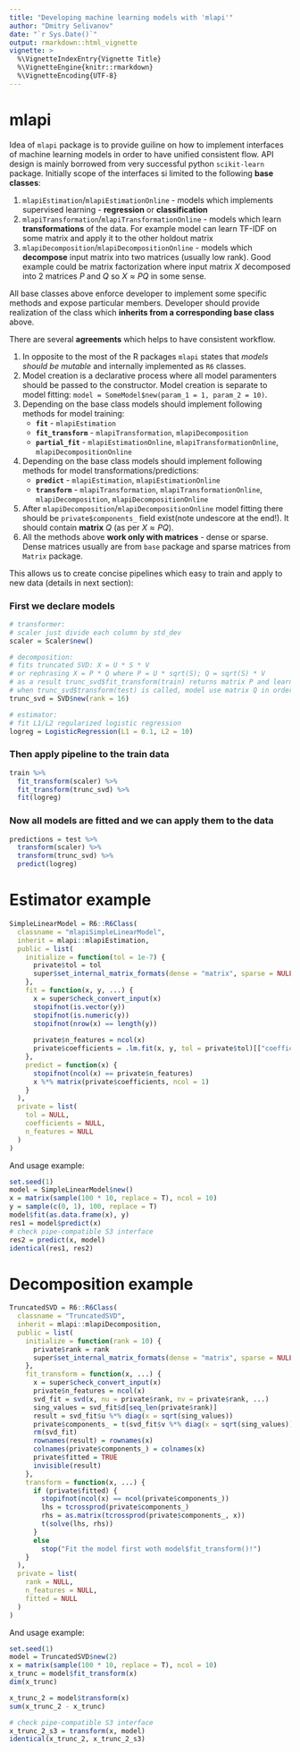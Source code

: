 ```yaml
---
title: "Developing machine learning models with 'mlapi'"
author: "Dmitry Selivanov"
date: "`r Sys.Date()`"
output: rmarkdown::html_vignette
vignette: >
  %\VignetteIndexEntry{Vignette Title}
  %\VignetteEngine{knitr::rmarkdown}
  %\VignetteEncoding{UTF-8}
---
```


# mlapi

Idea of `mlapi` package is to provide guiline on how to implement interfaces of machine learning models in order to have unified consistent flow. API design is mainly borrowed from very successful python `scikit-learn` package. Initially scope of the interfaces si limited to the following **base classes**:

1. `mlapiEstimation`/`mlapiEstimationOnline` - models which implements supervised learning - **regression** or **classification**
1. `mlapiTransformation`/`mlapiTransformationOnline` - models which learn **transformations** of the data. For example model can learn TF-IDF on some matrix and apply it to the other holdout matrix
1. `mlapiDecomposition`/`mlapiDecompositionOnline` - models which **decompose** input matrix into two matrices (usually low rank). Good example could be matrix factorization where input matrix $X$ decomposed into 2 matrices $P$ and $Q$ so $X \approx P Q$ in some sense.

All base classes above enforce developer to implement some specific methods and expose particular members. Developer should provide realization of the class which **inherits from a corresponding base class** above.

There are several **agreements** which helps to have consistent workflow.

1. In opposite to the most of the R packages `mlapi` states that *models should be mutable* and internally implemented as `R6` classes.
1. Model creation is a declarative process where all model paramenters should be passed to the constructor. Model creation is separate to model fitting: `model = SomeModel$new(param_1 = 1, param_2 = 10)`.
1. Depending on the base class models should implement following methods for model training:
    * **`fit`** - `mlapiEstimation`
    * **`fit_transform`** - `mlapiTransformation`, `mlapiDecomposition`
    * **`partial_fit`** - `mlapiEstimationOnline`, `mlapiTransformationOnline`, `mlapiDecompositionOnline`
1. Depending on the base class models should implement following methods for model transformations/predictions:  
    * **`predict`** - `mlapiEstimation`, `mlapiEstimationOnline`
    * **`transform`** - `mlapiTransformation`, `mlapiTransformationOnline`, `mlapiDecomposition`, `mlapiDecompositionOnline`
1. After `mlapiDecomposition`/`mlapiDecompositionOnline` model fitting there should be `private$components_` field exist(note undescore at the end!). It should contain **matrix** $Q$ (as per $X \approx P Q$). 
1. All the methods above **work only with matrices** - dense or sparse. Dense matrices usually are from `base` package and sparse matrices from `Matrix` package.


This allows us to create concise pipelines which easy to train and apply to new data (details in next section):

### First we declare models

```r
# transformer:
# scaler just divide each column by std_dev
scaler = Scaler$new()

# decomposition:
# fits truncated SVD: X = U * S * V 
# or rephrasing X = P * Q where P = U * sqrt(S); Q = sqrt(S) * V
# as a result trunc_svd$fit_transform(train) returns matrix P and learns matrix Q (stores inside model)
# when trunc_svd$transform(test) is called, model use matrix Q in order to find matrix P for `test` data
trunc_svd = SVD$new(rank = 16)

# estimator:
# fit L1/L2 regularized logistic regression
logreg = LogisticRegression(L1 = 0.1, L2 = 10)
```

### Then apply pipeline to the train data
```r
train %>% 
  fit_transform(scaler) %>% 
  fit_transform(trunc_svd) %>% 
  fit(logreg)
```

### Now all models are fitted and we can apply them to the data

```r
predictions = test %>% 
  transform(scaler) %>% 
  transform(trunc_svd) %>% 
  predict(logreg)

```


# Estimator example

```r
SimpleLinearModel = R6::R6Class(
  classname = "mlapiSimpleLinearModel", 
  inherit = mlapi::mlapiEstimation, 
  public = list(
    initialize = function(tol = 1e-7) {
      private$tol = tol
      super$set_internal_matrix_formats(dense = "matrix", sparse = NULL)
    },
    fit = function(x, y, ...) {
      x = super$check_convert_input(x)
      stopifnot(is.vector(y))
      stopifnot(is.numeric(y))
      stopifnot(nrow(x) == length(y))
      
      private$n_features = ncol(x)
      private$coefficients = .lm.fit(x, y, tol = private$tol)[["coefficients"]]
    },
    predict = function(x) {
      stopifnot(ncol(x) == private$n_features)
      x %*% matrix(private$coefficients, ncol = 1)
    }
  ),
  private = list(
    tol = NULL,
    coefficients = NULL,
    n_features = NULL
  )
)
```

And usage example:
```r
set.seed(1)
model = SimpleLinearModel$new()
x = matrix(sample(100 * 10, replace = T), ncol = 10)
y = sample(c(0, 1), 100, replace = T)
model$fit(as.data.frame(x), y)
res1 = model$predict(x)
# check pipe-compatible S3 interface
res2 = predict(x, model)
identical(res1, res2)
```


# Decomposition example

```r
TruncatedSVD = R6::R6Class(
  classname = "TruncatedSVD", 
  inherit = mlapi::mlapiDecomposition, 
  public = list(
    initialize = function(rank = 10) {
      private$rank = rank
      super$set_internal_matrix_formats(dense = "matrix", sparse = NULL)
    },
    fit_transform = function(x, ...) {
      x = super$check_convert_input(x)
      private$n_features = ncol(x)
      svd_fit = svd(x, nu = private$rank, nv = private$rank, ...)
      sing_values = svd_fit$d[seq_len(private$rank)]
      result = svd_fit$u %*% diag(x = sqrt(sing_values))
      private$components_ = t(svd_fit$v %*% diag(x = sqrt(sing_values)))
      rm(svd_fit)
      rownames(result) = rownames(x)
      colnames(private$components_) = colnames(x)
      private$fitted = TRUE
      invisible(result)
    },
    transform = function(x, ...) {
      if (private$fitted) {
        stopifnot(ncol(x) == ncol(private$components_))
        lhs = tcrossprod(private$components_)
        rhs = as.matrix(tcrossprod(private$components_, x))
        t(solve(lhs, rhs))
      }
      else
        stop("Fit the model first woth model$fit_transform()!")
    }
  ),
  private = list(
    rank = NULL, 
    n_features = NULL, 
    fitted = NULL
  )
)
```

And usage example:
```r
set.seed(1)
model = TruncatedSVD$new(2)
x = matrix(sample(100 * 10, replace = T), ncol = 10)
x_trunc = model$fit_transform(x)
dim(x_trunc)

x_trunc_2 = model$transform(x)
sum(x_trunc_2 - x_trunc)

# check pipe-compatible S3 interface
x_trunc_2_s3 = transform(x, model)
identical(x_trunc_2, x_trunc_2_s3)
```
